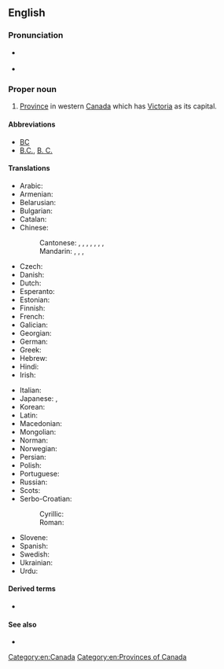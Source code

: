 ==English==
{{wikipedia}}

===Pronunciation===
* {{a|UK}} {{IPA|/ˈbɹɪt.ɪʃ ˌkə.lʌm.bi.ə/|lang=en}}
* {{audio|En-ca-British Columbia.ogg|Audio (CAN)|lang=en}}

===Proper noun===
{{en-proper noun}}

# [[province|Province]] in western [[Canada]] which has [[Victoria]] as its capital.

====Abbreviations====
* [[BC]] {{qualifier|postal symbol}}
* [[B.C.]], [[B. C.]]

====Translations====
{{trans-top|Province in western Canada}}
* Arabic: {{t|ar|كُولُومْبِيَا اَلْبِرِيطَانِيَّة|f|tr=kulumbiyā l-biriṭāniyya}}
* Armenian: {{t|hy|Բրիտանական Կոլումբիա|sc=Armn}}
* Belarusian: {{t|be|Брытанская Калумбія|f}}
* Bulgarian: {{t|bg|Британска Колумбия|f}}
* Catalan: {{t|ca|Colúmbia Britànica|f}}
* Chinese:
*: Cantonese: {{t|yue|不列顛哥倫比亞|sc=Hani}}, {{t|yue|不列颠哥伦比亚|tr=bat1 lit6 din1 go1 loen4 bei2 aa3|sc=Hani}}, {{t|yue|英屬哥倫比亞|sc=Hani}}, {{t|yue|英属哥伦比亚|tr=jing1 suk6 go1 loen4 bei2 aa3|sc=Hani}}, {{t|yue|卑詩|sc=Hani}}, {{t|yue|卑诗|tr=bei1 si1|sc=Hani}} {{qualifier|short form}}, {{t|yue|卑詩省|sc=Hani}}, {{t|yue|卑诗省|tr=bei1 si1 saang2|sc=Hani}} {{qualifier|short form}}
*: Mandarin: {{t|cmn|不列顛哥倫比亞}}, {{t|cmn|不列颠哥伦比亚|tr=Bùlièdiān Gēlúnbǐyà}}, {{t+|cmn|英屬哥倫比亞|sc=Hani}}, {{t+|cmn|英属哥伦比亚|tr=Yīngshǔ Gēlúnbǐyà|sc=Hani}}
* Czech: {{t+|cs|Britská Kolumbie|f}}
* Danish: {{t|da|Britisk Columbia}}
* Dutch: {{t|nl|Brits Columbia}}
* Esperanto: {{t|eo|Brita Kolumbio}}
* Estonian: {{t|et|Briti Columbia}}
* Finnish: {{t+|fi|Brittiläinen Kolumbia}}
* French: {{t+|fr|Colombie-Britannique|f}}
* Galician: {{t+|gl|Columbia Británica|f}}
* Georgian: {{t|ka|ბრიტანეთის კოლუმბია}}
* German: {{t+|de|Britisch-Kolumbien|n}}
* Greek: {{t+|el|Βρετανική Κολομβία|f|sc=Grek}}
* Hebrew: {{t|he|קולומביה הבריטית}}
* Hindi: {{t|hi|ब्रिटिश कोलंबिया|tr=briṭiś kōlambiyā}}
* Irish: {{t|ga|Colóim Bhriotanach|f|alt=An Cholóim Bhriotanach}}
{{trans-mid}}
* Italian: {{t|it|Colombia Britannica}}
* Japanese: {{t|ja|ブリティッシュ・コロンビア|tr=Buritisshu-Koronbia}}, {{t|ja|ブリティッシュ・コロンビア州|tr=Buritisshu-Koronbia-shū}}
* Korean: {{t|ko|브리티시컬럼비아|tr=Beuritisi-Keolleombia}}
* Latin: {{t|la|Columbia Britannica}}
* Macedonian: {{t|mk|Британска Колумбија|f}}
* Mongolian: {{t|mn|Бритиш Коламбиа}}
* Norman: {{t|nrf|Colombie Britannique|f}}
* Norwegian: {{t|no|Britisk Columbia}}
* Persian: {{t|fa|بریتیش کلمبیا}}
* Polish: {{t+|pl|Kolumbia Brytyjska|f}}
* Portuguese: {{t+|pt|Colúmbia Britânica|f}}
* Russian: {{t|ru|Брита́нская Колу́мбия|f}}
* Scots: {{t|sco|Breetish Columbie}}
* Serbo-Croatian:
*: Cyrillic: {{t|sh|Британска Колумбија|f|sc=Cyrl}}
*: Roman: {{t|sh|Britanska Kolumbija|f}}
* Slovene: {{t+|sl|Británska Kolúmbija|f}}
* Spanish: {{t|es|Columbia Británica|f}}
* Swedish: {{t|sv|British Columbia}}
* Ukrainian: {{t|uk|Британська Колумбія|f}}
* Urdu: {{t|ur|برٹش کولمبیا|tr=briṭiś kōlambiyā}}
{{trans-bottom}}

====Derived terms====
* {{l|en|British Columbian}}

====See also====
* {{l|en|Appendix:Place names in British Columbia}}

[[Category:en:Canada]]
[[Category:en:Provinces of Canada]]